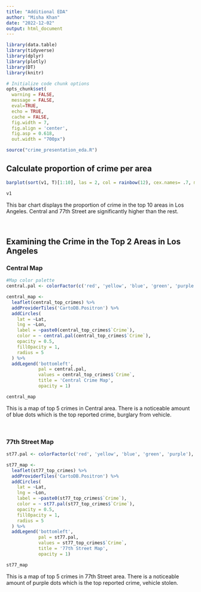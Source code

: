 ```yaml
--- 
title: "Additional EDA"
author: "Misha Khan"
date: "2022-12-02"
output: html_document
---
```



```r
library(data.table)
library(tidyverse)
library(dplyr)
library(plotly)
library(DT)
library(knitr)

# Initialize code chunk options
opts_chunk$set(
  warning = FALSE,
  message = FALSE,
  eval=TRUE,
  echo = TRUE,
  cache = FALSE,
  fig.width = 7, 
  fig.align = 'center',
  fig.asp = 0.618,
  out.width = "700px")

source("crime_presentation_eda.R")
```

## Calculate proportion of crime per area
```r
barplot(sort(v1, T)[1:10], las = 2, col = rainbow(12), cex.names= .7, main = "Top 10 Areas with Crime", xlab = "Area", ylab = "Count")
```
```r
v1
```

This bar chart displays the proportion of crime in the top 10 areas in Los Angeles. Central and 77th Street are significantly higher than the rest.

<br>

## Examining the Crime in the Top 2 Areas in Los Angeles 
### Central Map
```r
#Map color palette
central.pal <- colorFactor(c('red', 'yellow', 'blue', 'green', 'purple'), domain = central_top_crimes$`Crime`)

central_map <- 
  leaflet(central_top_crimes) %>%  
  addProviderTiles('CartoDB.Positron') %>% 
  addCircles(
    lat = ~Lat, 
    lng = ~Lon,
    label = ~paste0(central_top_crimes$`Crime`),
    color = ~ central.pal(central_top_crimes$`Crime`),
    opacity = 0.5,
    fillOpacity = 1,
    radius = 5
  ) %>%
  addLegend('bottomleft', 
            pal = central.pal,  
            values = central_top_crimes$`Crime`,
            title = 'Central Crime Map', 
            opacity = 1)
```
```r
central_map
```

This is a map of top 5 crimes in Central area. There is a noticeable amount of blue dots which is the top reported crime, burglary from vehicle.

<br>

### 77th Street Map
```r

st77.pal <- colorFactor(c('red', 'yellow', 'blue', 'green', 'purple'), domain = st77_top_crimes$`Crime`)

st77_map <- 
  leaflet(st77_top_crimes) %>%  
  addProviderTiles('CartoDB.Positron') %>% 
  addCircles(
    lat = ~Lat, 
    lng = ~Lon,
    label = ~paste0(st77_top_crimes$`Crime`),
    color = ~ st77.pal(st77_top_crimes$`Crime`),
    opacity = 0.5,
    fillOpacity = 1,
    radius = 5
  ) %>%
  addLegend('bottomleft', 
            pal = st77.pal,  
            values = st77_top_crimes$`Crime`,
            title = '77th Street Map', 
            opacity = 1)
```

```r
st77_map
```

This is a map of top 5 crimes in 77th Street area. There is a noticeable amount of purple dots which is the top reported crime, vehicle stolen.

<br>




